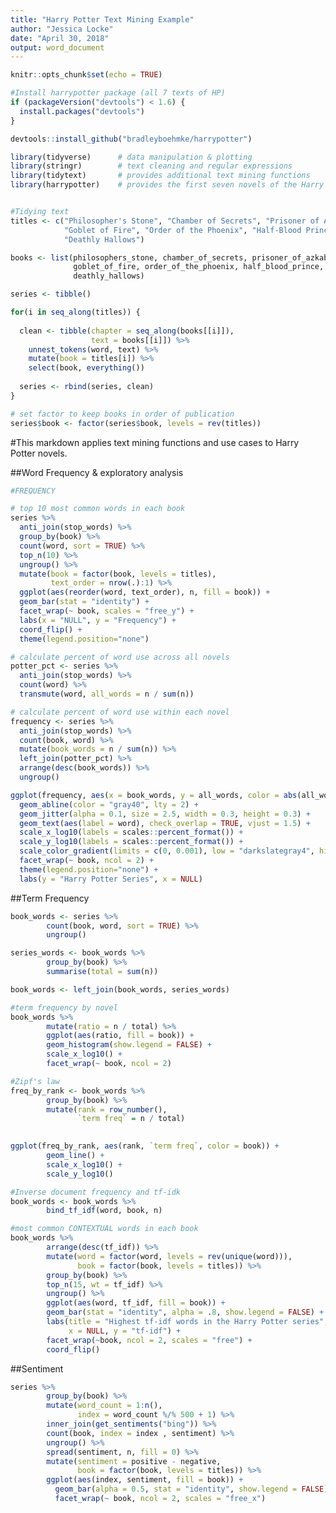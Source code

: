 ```yaml
---
title: "Harry Potter Text Mining Example"
author: "Jessica Locke"
date: "April 30, 2018"
output: word_document
---
```


```r
knitr::opts_chunk$set(echo = TRUE)

#Install harrypotter package (all 7 texts of HP)
if (packageVersion("devtools") < 1.6) {
  install.packages("devtools")
}

devtools::install_github("bradleyboehmke/harrypotter")

library(tidyverse)      # data manipulation & plotting
library(stringr)        # text cleaning and regular expressions
library(tidytext)       # provides additional text mining functions
library(harrypotter)    # provides the first seven novels of the Harry Potter series


#Tidying text
titles <- c("Philosopher's Stone", "Chamber of Secrets", "Prisoner of Azkaban",
            "Goblet of Fire", "Order of the Phoenix", "Half-Blood Prince",
            "Deathly Hallows")

books <- list(philosophers_stone, chamber_of_secrets, prisoner_of_azkaban,
              goblet_of_fire, order_of_the_phoenix, half_blood_prince,
              deathly_hallows)

series <- tibble()

for(i in seq_along(titles)) {
  
  clean <- tibble(chapter = seq_along(books[[i]]),
                  text = books[[i]]) %>%
    unnest_tokens(word, text) %>%
    mutate(book = titles[i]) %>%
    select(book, everything())
  
  series <- rbind(series, clean)
}

# set factor to keep books in order of publication
series$book <- factor(series$book, levels = rev(titles))

```

#This markdown applies text mining functions and use cases to Harry Potter novels.

##Word Frequency & exploratory analysis

```r

#FREQUENCY

# top 10 most common words in each book
series %>%
  anti_join(stop_words) %>%
  group_by(book) %>%
  count(word, sort = TRUE) %>%
  top_n(10) %>%
  ungroup() %>%
  mutate(book = factor(book, levels = titles),
         text_order = nrow(.):1) %>%
  ggplot(aes(reorder(word, text_order), n, fill = book)) +
  geom_bar(stat = "identity") +
  facet_wrap(~ book, scales = "free_y") +
  labs(x = "NULL", y = "Frequency") +
  coord_flip() +
  theme(legend.position="none")

# calculate percent of word use across all novels
potter_pct <- series %>%
  anti_join(stop_words) %>%
  count(word) %>%
  transmute(word, all_words = n / sum(n))

# calculate percent of word use within each novel
frequency <- series %>%
  anti_join(stop_words) %>%
  count(book, word) %>%
  mutate(book_words = n / sum(n)) %>%
  left_join(potter_pct) %>%
  arrange(desc(book_words)) %>%
  ungroup()

ggplot(frequency, aes(x = book_words, y = all_words, color = abs(all_words - book_words))) +
  geom_abline(color = "gray40", lty = 2) +
  geom_jitter(alpha = 0.1, size = 2.5, width = 0.3, height = 0.3) +
  geom_text(aes(label = word), check_overlap = TRUE, vjust = 1.5) +
  scale_x_log10(labels = scales::percent_format()) +
  scale_y_log10(labels = scales::percent_format()) +
  scale_color_gradient(limits = c(0, 0.001), low = "darkslategray4", high = "gray75") +
  facet_wrap(~ book, ncol = 2) +
  theme(legend.position="none") +
  labs(y = "Harry Potter Series", x = NULL)

```

##Term Frequency


```r

book_words <- series %>%
        count(book, word, sort = TRUE) %>%
        ungroup()

series_words <- book_words %>%
        group_by(book) %>%
        summarise(total = sum(n))

book_words <- left_join(book_words, series_words)

#term frequency by novel
book_words %>%
        mutate(ratio = n / total) %>%
        ggplot(aes(ratio, fill = book)) +
        geom_histogram(show.legend = FALSE) +
        scale_x_log10() +
        facet_wrap(~ book, ncol = 2)

#Zipf's law
freq_by_rank <- book_words %>%
        group_by(book) %>%
        mutate(rank = row_number(),
               `term freq` = n / total)
        

ggplot(freq_by_rank, aes(rank, `term freq`, color = book)) +
        geom_line() +
        scale_x_log10() +
        scale_y_log10()

#Inverse document frequency and tf-idk
book_words <- book_words %>%
        bind_tf_idf(word, book, n)

#most common CONTEXTUAL words in each book
book_words %>%
        arrange(desc(tf_idf)) %>%
        mutate(word = factor(word, levels = rev(unique(word))),
               book = factor(book, levels = titles)) %>% 
        group_by(book) %>%
        top_n(15, wt = tf_idf) %>%
        ungroup() %>%
        ggplot(aes(word, tf_idf, fill = book)) +
        geom_bar(stat = "identity", alpha = .8, show.legend = FALSE) +
        labs(title = "Highest tf-idf words in the Harry Potter series",
             x = NULL, y = "tf-idf") +
        facet_wrap(~book, ncol = 2, scales = "free") +
        coord_flip()

```

##Sentiment


```r

series %>%
        group_by(book) %>% 
        mutate(word_count = 1:n(),
               index = word_count %/% 500 + 1) %>% 
        inner_join(get_sentiments("bing")) %>%
        count(book, index = index , sentiment) %>%
        ungroup() %>%
        spread(sentiment, n, fill = 0) %>%
        mutate(sentiment = positive - negative,
               book = factor(book, levels = titles)) %>%
        ggplot(aes(index, sentiment, fill = book)) +
          geom_bar(alpha = 0.5, stat = "identity", show.legend = FALSE) +
          facet_wrap(~ book, ncol = 2, scales = "free_x")

```


